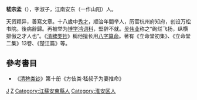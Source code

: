 '''嵇宗孟'''（{{bd|1613年||？||J}}），字淑子，江南安东（一作山阳）人。

天资颖异，善寫文章。十八歲中[[秀才|秀才]]，顺治年間举人，历官杭州府知府，创设万松书院。後病辭歸。再被举为[[博学鸿词科|博学鸿词科]]，堅辞不就。[[吴伟业|吴伟业]]称之“绚烂飞扬，纵横排傲之才人也”。《[[清稗类钞|清稗类钞]]》稱他擅长用[[八字|八字]][[算命|算命]]。著有《立命堂初集》、《立命堂二集》13卷、《楚江篇》等。

==參考書目==
*《[[清稗类钞|清稗类钞]]》第十册《方伎类·嵇叔子为妻推命》
[[Category:清朝杭州府知府|J]]

[[Category:嵇姓|Z]]
[[Category:江蘇安東縣人|Category:江蘇安東縣人]]
[[Category:淮安区人|Category:淮安区人]]